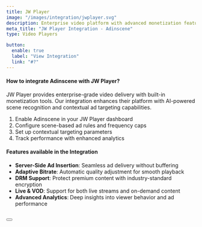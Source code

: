 ```yaml
---
title: JW Player
image: "/images/integration/jwplayer.svg"
description: Enterprise video platform with advanced monetization features and comprehensive analytics for professional broadcasters.
meta_title: "JW Player Integration - Adinscene"
type: Video Players

button:
  enable: true
  label: "View Integration"
  link: "#?"
---
```


#### How to integrate Adinscene with JW Player?

JW Player provides enterprise-grade video delivery with built-in monetization tools. Our integration enhances their platform with AI-powered scene recognition and contextual ad targeting capabilities.

1. Enable Adinscene in your JW Player dashboard
2. Configure scene-based ad rules and frequency caps
3. Set up contextual targeting parameters
4. Track performance with enhanced analytics

#### Features available in the Integration

- **Server-Side Ad Insertion**: Seamless ad delivery without buffering
- **Adaptive Bitrate**: Automatic quality adjustment for smooth playback
- **DRM Support**: Protect premium content with industry-standard encryption
- **Live & VOD**: Support for both live streams and on-demand content
- **Advanced Analytics**: Deep insights into viewer behavior and ad performance

<br />

<Button label="Enable JW Player Integration" link="#" />